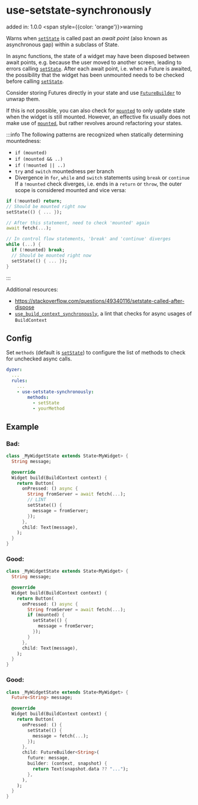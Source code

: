 # use-setstate-synchronously
added in: 1.0.0 <span style={{color: 'orange'}}>warning</span>

Warns when <code>[setState](https://api.flutter.dev/flutter/widgets/State/setState.html)</code> is called past an <i>await point</i> (also known as asynchronous gap) within a subclass of State.

In async functions, the state of a widget may have been disposed between await points, e.g. because the user moved to another screen, leading to errors calling <code>[setState](https://api.flutter.dev/flutter/widgets/State/setState.html)</code>. After each await point, i.e. when a Future is awaited, the possibility that the widget has been unmounted needs to be checked before calling <code>[setState](https://api.flutter.dev/flutter/widgets/State/setState.html)</code>.

Consider storing Futures directly in your state and use <code>[FutureBuilder](https://api.flutter.dev/flutter/widgets/FutureBuilder-class.html)</code> to unwrap them.

If this is not possible, you can also check for <code>[mounted](https://api.flutter.dev/flutter/widgets/State/mounted.html)</code> to only update state when the widget is still mounted. However, an effective fix usually does not make use of <code>[mounted](https://api.flutter.dev/flutter/widgets/State/mounted.html)</code>, but rather revolves around refactoring your states.

:::info
The following patterns are recognized when statically determining mountedness:

- `if (mounted)`
- `if (mounted && ..)`
- `if (!mounted || ..)`
- `try` and `switch` mountedness per branch
- Divergence in `for`, `while` and `switch` statements using `break` or `continue`
If a `!mounted` check diverges, i.e. ends in a `return` or `throw`, the outer scope is considered mounted and vice versa:

```dart
if (!mounted) return;
// Should be mounted right now
setState(() { ... });

// After this statement, need to check 'mounted' again
await fetch(...);

// In control flow statements, 'break' and 'continue' diverges
while (...) {
  if (!mounted) break;
  // Should be mounted right now
  setState(() { ... });
}
```
:::

Additional resources:

- https://stackoverflow.com/questions/49340116/setstate-called-after-dispose
- <code>[use_build_context_synchronously](https://dart-lang.github.io/linter/lints/use_build_context_synchronously.html)</code>, a lint that checks for async usages of `BuildContext`

## Config
Set `methods` (default is <code>[setState](https://api.flutter.dev/flutter/widgets/State/setState.html)</code>) to configure the list of methods to check for unchecked async calls.
```yaml
dyzer:
  ...
  rules:
    ...
    - use-setstate-synchronously:
        methods:
          - setState
          - yourMethod
```
## Example
### Bad:
```dart
class _MyWidgetState extends State<MyWidget> {
  String message;

  @override
  Widget build(BuildContext context) {
    return Button(
      onPressed: () async {
        String fromServer = await fetch(...);
        // LINT
        setState(() {
          message = fromServer;
        });
      },
      child: Text(message),
    );
  }
}
```
### Good:
```dart
class _MyWidgetState extends State<MyWidget> {
  String message;

  @override
  Widget build(BuildContext context) {
    return Button(
      onPressed: () async {
        String fromServer = await fetch(...);
        if (mounted) {
          setState(() {
            message = fromServer;
          });
        }
      },
      child: Text(message),
    );
  }
}
```
### Good:
```dart
class _MyWidgetState extends State<MyWidget> {
  Future<String> message;

  @override
  Widget build(BuildContext context) {
    return Button(
      onPressed: () {
        setState(() {
          message = fetch(...);
        });
      },
      child: FutureBuilder<String>(
        future: message,
        builder: (context, snapshot) {
          return Text(snapshot.data ?? "...");
        },
      ),
    );
  }
}
```
